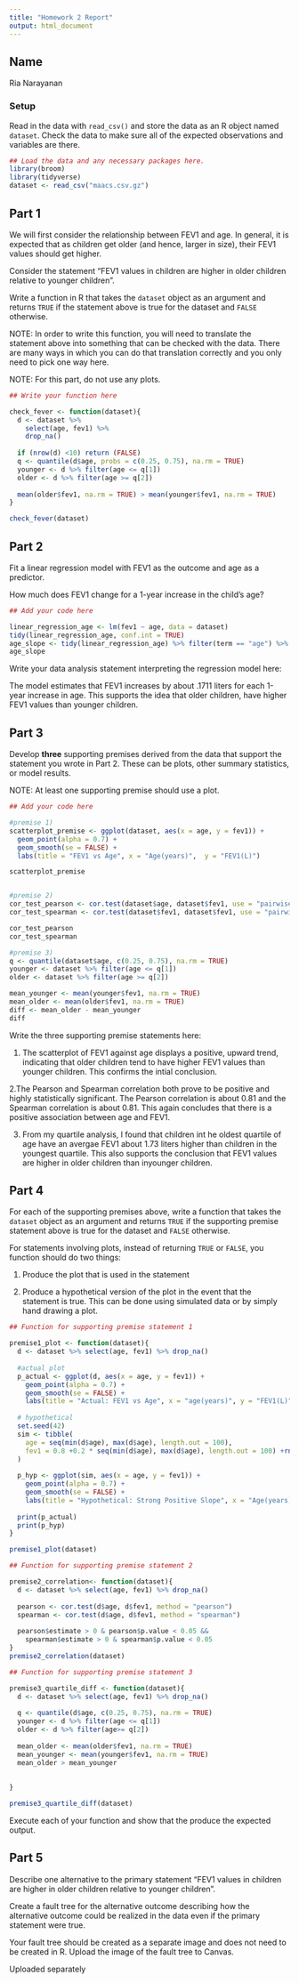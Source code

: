 ```yaml
---
title: "Homework 2 Report"
output: html_document
---
```



## Name

Ria Narayanan

### Setup

Read in the data with `read_csv()` and store the data as an R object named `dataset`. Check the data to make sure all of the expected observations and variables are there.


```r
## Load the data and any necessary packages here.
library(broom)
library(tidyverse)
dataset <- read_csv("maacs.csv.gz")

```

## Part 1

We will first consider the relationship between FEV1 and age. In general, it is expected that as children get older (and hence, larger in size), their FEV1 values should get higher. 

Consider the statement "FEV1 values in children are higher in older children relative to younger children". 

Write a function in R that takes the `dataset` object as an argument and returns `TRUE` if the statement above is true for the dataset and `FALSE` otherwise. 

NOTE: In order to write this function, you will need to translate the statement above into something that can be checked with the data. There are many ways in which you can do that translation correctly and you only need to pick one way here. 

NOTE: For this part, do not use any plots.

```r
## Write your function here

check_fever <- function(dataset){
  d <- dataset %>%
    select(age, fev1) %>%
    drop_na()
  
  if (nrow(d) <10) return (FALSE)
  q <- quantile(d$age, probs = c(0.25, 0.75), na.rm = TRUE)
  younger <- d %>% filter(age <= q[1])
  older <- d %>% filter(age >= q[2])
  
  mean(older$fev1, na.rm = TRUE) > mean(younger$fev1, na.rm = TRUE)
}

check_fever(dataset)
```


## Part 2

Fit a linear regression model with FEV1 as the outcome and age as a predictor.

How much does FEV1 change for a 1-year increase in the child's age? 

```r
## Add your code here

linear_regression_age <- lm(fev1 ~ age, data = dataset)
tidy(linear_regression_age, conf.int = TRUE)
age_slope <- tidy(linear_regression_age) %>% filter(term == "age") %>% pull(estimate)
age_slope
```


Write your data analysis statement interpreting the regression model here:

The model estimates that FEV1 increases by about .1711 liters for each 1-year increase in age. This supports the idea that older children, have higher FEV1 values than younger children.

## Part 3

Develop **three** supporting premises derived from the data that support the statement you wrote in Part 2. These can be plots, other summary statistics, or model results.

NOTE: At least one supporting premise should use a plot.

```r
## Add your code here

#premise 1)
scatterplot_premise <- ggplot(dataset, aes(x = age, y = fev1)) +
  geom_point(alpha = 0.7) +
  geom_smooth(se = FALSE) +
  labs(title = "FEV1 vs Age", x = "Age(years)",  y = "FEV1(L)")

scatterplot_premise


#premise 2)
cor_test_pearson <- cor.test(dataset$age, dataset$fev1, use = "pairwise.complete.obs")
cor_test_spearman <- cor.test(dataset$fev1, dataset$fev1, use = "pairwise.complete.obs", method = "spearman")

cor_test_pearson
cor_test_spearman

#premise 3)
q <- quantile(dataset$age, c(0.25, 0.75), na.rm = TRUE)
younger <- dataset %>% filter(age <= q[1])
older <- dataset %>% filter(age >= q[2])

mean_younger <- mean(younger$fev1, na.rm = TRUE)
mean_older <- mean(older$fev1, na.rm = TRUE)
diff <- mean_older - mean_younger
diff

```


Write the three supporting premise statements here:

1. The scatterplot of FEV1 against age displays a positive, upward trend, indicating that older children tend to have higher FEV1 values than younger children. This confirms the intial conclusion.

2.The Pearson and Spearman correlation both prove to be positive and highly statistically significant. The Pearson correlation is about 0.81 and the Spearman correlation is about 0.81. This again concludes that there is a positive association between age and FEV1.

3. From my quartile analysis, I found that children int he oldest quartile of age have an avergae FEV1 about 1.73 liters higher than children in the youngest quartile. This also supports the conclusion that FEV1 values are higher in older children than inyounger children.


## Part 4

For each of the supporting premises above, write a function that takes the `dataset` object as an argument and returns `TRUE` if the supporting premise statement above is true for the dataset and `FALSE` otherwise. 

For statements involving plots, instead of returning `TRUE` or `FALSE`, you function should do two things:

1. Produce the plot that is used in the statement

2. Produce a hypothetical version of the plot in the event that the statement is true. This can be done using simulated data or by simply hand drawing a plot.


```r
## Function for supporting premise statement 1

premise1_plot <- function(dataset){
  d <- dataset %>% select(age, fev1) %>% drop_na()
  
  #actual plot
  p_actual <- ggplot(d, aes(x = age, y = fev1)) +
    geom_point(alpha = 0.7) +
    geom_smooth(se = FALSE) +
    labs(title = "Actual: FEV1 vs Age", x = "age(years)", y = "FEV1(L)")
  
  # hypothetical
  set.seed(42)
  sim <- tibble(
    age = seq(min(d$age), max(d$age), length.out = 100),
    fev1 = 0.8 +0.2 * seq(min(d$age), max(d$age), length.out = 100) +rnorm(100,0,0.1)
  )
  
  p_hyp <- ggplot(sim, aes(x = age, y = fev1)) +
    geom_point(alpha = 0.7) +
    geom_smooth(se = FALSE) +
    labs(title = "Hypothetical: Strong Positive Slope", x = "Age(years)", y = "FEV1(L)")
  
  print(p_actual)
  print(p_hyp)
}

premise1_plot(dataset)
```


```r
## Function for supporting premise statement 2

premise2_correlation<- function(dataset){
  d <- dataset %>% select(age, fev1) %>% drop_na()
  
  pearson <- cor.test(d$age, d$fev1, method = "pearson")
  spearman <- cor.test(d$age, d$fev1, method = "spearman")
  
  pearson$estimate > 0 & pearson$p.value < 0.05 &&
    spearman$estimate > 0 & spearman$p.value < 0.05
}
premise2_correlation(dataset)

```


```r
## Function for supporting premise statement 3

premise3_quartile_diff <- function(dataset){
  d <- dataset %>% select(age, fev1) %>% drop_na()
  
  q <- quantile(d$age, c(0.25, 0.75), na.rm = TRUE)
  younger <- d %>% filter(age <= q[1])
  older <- d %>% filter(age>= q[2])
  
  mean_older <- mean(older$fev1, na.rm = TRUE)
  mean_younger <- mean(younger$fev1, na.rm = TRUE)
  mean_older > mean_younger
  
  
}

premise3_quartile_diff(dataset)
```

Execute each of your function and show that the produce the expected output.


## Part 5

Describe one alternative to the primary statement "FEV1 values in children are higher in older children relative to younger children". 

Create a fault tree for the alternative outcome describing how the alternative outcome could be realized in the data even if the primary statement were true.

Your fault tree should be created as a separate image and does not need to be created in R. Upload the image of the fault tree to Canvas.


Uploaded separately
